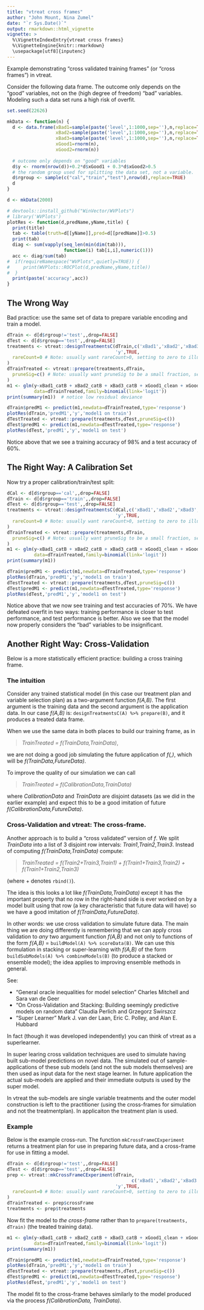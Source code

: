 ```yaml
---
title: "vtreat cross frames"
author: "John Mount, Nina Zumel"
date: "`r Sys.Date()`"
output: rmarkdown::html_vignette
vignette: >
  %\VignetteIndexEntry{vtreat cross frames}
  %\VignetteEngine{knitr::rmarkdown}
  \usepackage[utf8]{inputenc}
---
```


Example demonstrating "cross validated training frames" (or "cross frames") in vtreat.

Consider the following data frame. The outcome only depends on the "good" variables, not on the (high degree of freedom) "bad" variables. Modeling such a data set runs a high risk of overfit.

```r
set.seed(22626)

mkData <- function(n) {
  d <- data.frame(xBad1=sample(paste('level',1:1000,sep=''),n,replace=TRUE),
                  xBad2=sample(paste('level',1:1000,sep=''),n,replace=TRUE),
                  xBad3=sample(paste('level',1:1000,sep=''),n,replace=TRUE),
                  xGood1=rnorm(n),
                  xGood2=rnorm(n))
  
  # outcome only depends on "good" variables
  d$y <- rnorm(nrow(d))+0.2*d$xGood1 + 0.3*d$xGood2>0.5
  # the random group used for splitting the data set, not a variable.
  d$rgroup <- sample(c("cal","train","test"),nrow(d),replace=TRUE)  
  d
}

d <- mkData(2000)

# devtools::install_github("WinVector/WVPlots")
# library('WVPlots')
plotRes <- function(d,predName,yName,title) {
  print(title)
  tab <- table(truth=d[[yName]],pred=d[[predName]]>0.5)
  print(tab)
  diag <- sum(vapply(seq_len(min(dim(tab))),
                     function(i) tab[i,i],numeric(1)))
  acc <- diag/sum(tab)
#  if(requireNamespace("WVPlots",quietly=TRUE)) {
#     print(WVPlots::ROCPlot(d,predName,yName,title))
#  }
  print(paste('accuracy',acc))
}
```

## The Wrong Way

Bad practice: use the same set of data to prepare variable encoding and train a model.

```r
dTrain <- d[d$rgroup!='test',,drop=FALSE]
dTest <- d[d$rgroup=='test',,drop=FALSE]
treatments <- vtreat::designTreatmentsC(dTrain,c('xBad1','xBad2','xBad3','xGood1','xGood2'),
                                        'y',TRUE,
  rareCount=0 # Note: usually want rareCount>0, setting to zero to illustrate problem
)
dTrainTreated <- vtreat::prepare(treatments,dTrain,
  pruneSig=c() # Note: usually want pruneSig to be a small fraction, setting to null to illustrate problem
)
m1 <- glm(y~xBad1_catB + xBad2_catB + xBad3_catB + xGood1_clean + xGood2_clean,
          data=dTrainTreated,family=binomial(link='logit'))
print(summary(m1))  # notice low residual deviance

dTrain$predM1 <- predict(m1,newdata=dTrainTreated,type='response')
plotRes(dTrain,'predM1','y','model1 on train')
dTestTreated <- vtreat::prepare(treatments,dTest,pruneSig=c())
dTest$predM1 <- predict(m1,newdata=dTestTreated,type='response')
plotRes(dTest,'predM1','y','model1 on test')
```

Notice above that we see a training accuracy of 98% and a test accuracy of 60%.

## The Right Way: A Calibration Set

Now try a proper calibration/train/test split:

```r
dCal <- d[d$rgroup=='cal',,drop=FALSE]
dTrain <- d[d$rgroup=='train',,drop=FALSE]
dTest <- d[d$rgroup=='test',,drop=FALSE]
treatments <- vtreat::designTreatmentsC(dCal,c('xBad1','xBad2','xBad3','xGood1','xGood2'),
                                        'y',TRUE,
  rareCount=0 # Note: usually want rareCount>0, setting to zero to illustrate problem
)
dTrainTreated <- vtreat::prepare(treatments,dTrain,
  pruneSig=c() # Note: usually want pruneSig to be a small fraction, setting to null to illustrate problem
)
m1 <- glm(y~xBad1_catB + xBad2_catB + xBad3_catB + xGood1_clean + xGood2_clean,
          data=dTrainTreated,family=binomial(link='logit'))
print(summary(m1))  

dTrain$predM1 <- predict(m1,newdata=dTrainTreated,type='response')
plotRes(dTrain,'predM1','y','model1 on train')
dTestTreated <- vtreat::prepare(treatments,dTest,pruneSig=c())
dTest$predM1 <- predict(m1,newdata=dTestTreated,type='response')
plotRes(dTest,'predM1','y','model1 on test')
```

Notice above that we now see training and test accuracies of 70%.  We have defeated overfit in two ways: training performance is closer to test performance, and test performance is better. Also we see that the model now properly considers the "bad" variables to be insignificant.

## Another Right Way: Cross-Validation

Below is a more statistically efficient practice: building a cross training frame.  

### The intuition

Consider any trained statistical model (in this case our treatment plan and variable selection plan) as a two-argument function _f(A,B)_.  The first argument is the training data and the second argument is the application data.  In our case _f(A,B)_ is: `designTreatmentsC(A) %>% prepare(B)`, and it produces a treated data frame.

When we use the same data in both places to build our training frame, as in

> _TrainTreated = f(TrainData,TrainData)_, 

we are not doing a good job simulating the future application of _f(,)_, which will be _f(TrainData,FutureData)_.  

To improve the quality of our simulation we can call 

> _TrainTreated = f(CalibrationData,TrainData)_ 

where _CalibrationData_ and _TrainData_ are disjoint datasets (as we did in the earlier example) and expect this to be a good imitation of future _f(CalibrationData,FutureData)_.

### Cross-Validation and vtreat: The cross-frame.

Another approach is to build a "cross validated" version of _f_.  We split _TrainData_ into a list of 3 disjoint row intervals: _Train1_,_Train2_,_Train3_.  Instead of computing _f(TrainData,TrainData)_ compute:

> _TrainTreated = f(Train2+Train3,Train1) + f(Train1+Train3,Train2) + f(Train1+Train2,Train3)_ 

(where + denotes `rbind()`).  

The idea is this looks a lot like _f(TrainData,TrainData)_ except it has the important property that no row in the right-hand side is ever worked on by a model built using that row (a key characteristic that future data will have) so we have a good imitation of _f(TrainData,FutureData)_.

In other words: we use cross validation to simulate future data.  The main thing we are doing differently is remembering that we can apply cross validation to *any* two argument function _f(A,B)_ and not only to functions of the form _f(A,B)_ = `buildModel(A) %>% scoreData(B)`.  We can use this formulation in stacking or super-learning with _f(A,B)_ of the form `buildSubModels(A) %>% combineModels(B)` (to produce a stacked or ensemble model); the idea applies to improving ensemble methods in general.

See: 

- "General oracle inequalities for model selection" Charles Mitchell and Sara van de Geer
- "On Cross-Validation and Stacking: Building seemingly predictive models on random data" Claudia Perlich and Grzegorz Swirszcz
- "Super Learner" Mark J. van der Laan, Eric C. Polley, and Alan E. Hubbard

In fact (though it was developed independently) you can think of vtreat as a superlearner.

In super learing cross validation techniques are used to simulate having built 
sub-model predictions on novel data.  The simulated out of sample-applications of these 
sub models (and not the sub models themselves) are then used as input data for 
the next stage learner.  In future application the actual sub-models are applied and
their immediate outputs is used by the super model.

In vtreat the sub-models are single variable treatments and
the outer model construction is left to the practitioner (using the cross-frames for 
simulation and not the treatmentplan).  In applicaiton the treatment plan is used.


### Example

Below is the example cross-run. The function `mkCrossFrameCExperiment` returns a treatment plan for use in preparing future data, and a cross-frame for use in fitting a model.

```r
dTrain <- d[d$rgroup!='test',,drop=FALSE]
dTest <- d[d$rgroup=='test',,drop=FALSE]
prep <- vtreat::mkCrossFrameCExperiment(dTrain,
                                              c('xBad1','xBad2','xBad3','xGood1','xGood2'),
                                        'y',TRUE,
  rareCount=0 # Note: usually want rareCount>0, setting to zero to illustrate problem
)
dTrainTreated <- prep$crossFrame
treatments <- prep$treatments
```

Now fit the model to *the cross-frame* rather than to `prepare(treatments, dTrain)` (the treated training data).

```r
m1 <- glm(y~xBad1_catB + xBad2_catB + xBad3_catB + xGood1_clean + xGood2_clean,
          data=dTrainTreated,family=binomial(link='logit'))
print(summary(m1))  

dTrain$predM1 <- predict(m1,newdata=dTrainTreated,type='response')
plotRes(dTrain,'predM1','y','model1 on train')
dTestTreated <- vtreat::prepare(treatments,dTest,pruneSig=c())
dTest$predM1 <- predict(m1,newdata=dTestTreated,type='response')
plotRes(dTest,'predM1','y','model1 on test')
```

The model fit to the cross-frame behaves similarly to the model produced via the process _f(CalibrationData, TrainData)_.



